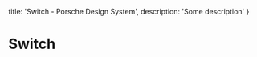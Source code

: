 
  title: 'Switch - Porsche Design System',
  description: 'Some description'
}

# Switch <ComponentStatus tagName="p-switch"></ComponentStatus>